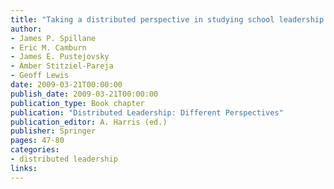 ```yaml
---
title: "Taking a distributed perspective in studying school leadership and management: The challenge of study operations"
author:
- James P. Spillane
- Eric M. Camburn
- James E. Pustejovsky
- Amber Stitziel-Pareja
- Geoff Lewis
date: 2009-03-21T00:00:00
publish_date: 2009-03-21T00:00:00
publication_type: Book chapter
publication: "Distributed Leadership: Different Perspectives"
publication_editor: A. Harris (ed.)
publisher: Springer
pages: 47-80
categories:
- distributed leadership
links:
---
```

